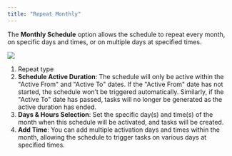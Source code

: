 ```yaml
---
title: "Repeat Monthly"
---
```


The **Monthly Schedule** option allows the schedule to repeat every month, on specific days and times, or on multiple days at specified times.

![](https://t3837933.p.clickup-attachments.com/t3837933/1777be66-2a2f-4ef9-82d9-3ab205bdba54/image.png)

1. Repeat type
2. **Schedule Active Duration**: The schedule will only be active within the "Active From" and "Active To" dates. If the "Active From" date has not started, the schedule won’t be triggered automatically. Similarly, if the "Active To" date has passed, tasks will no longer be generated as the active duration has ended.
3. **Days & Hours Selection**: Set the specific day(s) and time(s) of the month when this schedule will be activated, and tasks will be created.
4. **Add Time**: You can add multiple activation days and times within the month, allowing the schedule to trigger tasks on various days at specified times.